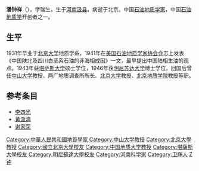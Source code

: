 '''潘钟祥'''（{{bd|1906年|8月12日|1983年|10月25日|catIdx=Pan,潘}}），字瑞生，生于[[河南|河南]][[汲县|汲县]]，病逝于北京。中国[[石油地质学家|石油地质学家]]，中国[[石油地质学|石油地质学]]开创者之一。

==生平==
1931年毕业于[[北京大学|北京大学]]地质学系，1941年在[[美国石油地质学家协会|美国石油地质学家协会]]会志上发表《中国陕北及四川白垩系石油的非海相成因》一文，最早提出中国陆相生油的观点。1943年获[[堪萨斯大学|堪萨斯大学]]硕士学位，1946年获[[明尼苏达大学|明尼苏达大学]]博士学位。回国后曾任[[中山大学|中山大学]]教授、两广地质调查所所长、[[北京大学|北京大学]]教授、[[北京地质学院|北京地质学院]]教授等职。

==参考条目==
*[[李四光|李四光]]
*[[黄汲清|黄汲清]]
*[[谢家荣|谢家荣]]

{{Authority control}}
{{DEFAULTSORT:P}}
[[Category:中華人民共和國地質學家|Category:中華人民共和國地質學家]]
[[Category:中山大学教授|Category:中山大学教授]]
[[Category:北京大學教授|Category:北京大學教授]]
[[Category:國立北京大學校友|Category:國立北京大學校友]]
[[Category:中国地质大学教授|Category:中国地质大学教授]]
[[Category:堪薩斯大學校友|Category:堪薩斯大學校友]]
[[Category:明尼蘇達大學校友|Category:明尼蘇達大學校友]]
[[Category:河南科学家|Category:河南科学家]]
[[Category:卫辉人|Category:卫辉人]]
[[Category:潘姓|Z钟]]